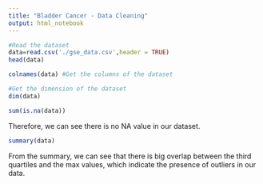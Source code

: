 ```yaml
---
title: "Bladder Cancer - Data Cleaning"
output: html_notebook
---
```


```r
#Read the dataset
data=read.csv('./gse_data.csv',header = TRUE)
head(data)
```
```r
colnames(data) #Get the columns of the dataset
```

```r
#Get the dimension of the dataset
dim(data)
```

```r
sum(is.na(data))
```
Therefore, we can see there is no NA value in our dataset.

```r
summary(data)
```

From the summary, we can see that there is big overlap between the third quartiles and the max values, which indicate the presence of outliers in our data.










